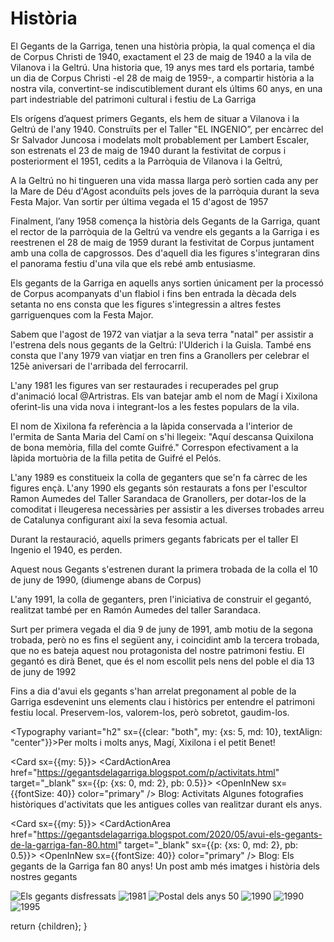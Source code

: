 
# Història

<EmbeddedImage image={Foto1940} description="1940 Vilanova i la Geltrú" float="left" />

El Gegants de la Garriga, tenen una història pròpia, la qual comença el dia de Corpus Christi de 1940, exactament el 23 de maig de 1940 a la vila de Vilanova i la Geltrú. Una historia que, 19 anys mes tard els portaria, també un dia de Corpus Christi -el 28 de maig de 1959-, a compartir història a la nostra vila, convertint-se indiscutiblement durant els últims 60 anys, en una part indestriable del patrimoni cultural i festiu de La Garriga

Els orígens d’aquest primers Gegants, els hem de situar a Vilanova i la Geltrú de l'any 1940. Construïts per el Taller ‟EL INGENIO”, per encàrrec del Sr Salvador Juncosa i modelats molt probablement per Lambert Escaler, son estrenats el 23 de maig de 1940 durant la festivitat de corpus i posteriorment el 1951, cedits a la Parròquia de Vilanova i la Geltrú,

A la Geltrú no hi tingueren una vida massa llarga però sortien cada any per la Mare de Déu d'Agost aconduïts pels joves de la parròquia durant la seva Festa Major. Van sortir per última vegada el 15 d'agost de 1957

Finalment, l’any 1958 comença la història dels Gegants de la Garriga, quant el rector de la parròquia de la Geltrú va vendre els gegants a la Garriga i es reestrenen el 28 de maig de 1959 durant la festivitat de Corpus juntament amb una colla de capgrossos. Des d'aquell dia les figures s'integraran dins el panorama festiu d'una vila que els rebé amb entusiasme.

Els gegants de la Garriga en aquells anys sortien únicament per la processó de Corpus acompanyats d'un flabiol i fins ben entrada la dècada dels setanta no ens consta que les figures s'integressin a altres festes garriguenques com la Festa Major.

Sabem que l'agost de 1972 van viatjar a la seva terra "natal" per assistir a l'estrena dels nous gegants de la Geltrú: l'Ulderich i la Guisla. També ens consta que l'any 1979 van viatjar en tren fins a Granollers per celebrar el 125è aniversari de l'arribada del ferrocarril.

<EmbeddedImage image={FotoEstrena1981} description="Estrena el desembre de 1981" float="right" />

L'any 1981 les figures van ser restaurades i recuperades pel grup d'animació local @Artristras. Els van batejar amb el nom de Magí i Xixilona oferint-lis una vida nova i integrant-los a les festes populars de la vila.

El nom de Xixilona fa referència a la làpida conservada a l'interior de l'ermita de Santa Maria del Camí on s'hi llegeix: "Aquí descansa Quixilona de bona memòria, filla del comte Guifré." Correspon efectivament a la làpida mortuòria de la filla petita de Guifré el Pelós.

L'any 1989 es constitueix la colla de geganters que se'n fa càrrec de les figures ençà. L'any 1990 els gegants són restaurats a fons per l'escultor Ramon Aumedes del Taller Sarandaca de Granollers, per dotar-los de la comoditat i lleugeresa necessàries per assistir a les diverses trobades arreu de Catalunya configurant així la seva fesomia actual.

<EmbeddedImage image={FotoEstrenaGegantoBenet1991} description="Estrena del gegantó Benet el juny de 1991" float="left" />

Durant la restauració, aquells primers gegants fabricats per el taller El Ingenio el 1940, es perden.

Aquest nous Gegants s'estrenen durant la primera trobada de la colla el 10 de juny de 1990, (diumenge abans de Corpus)

L'any 1991, la colla de geganters, pren l'iniciativa de construir el gegantó, realitzat també per en Ramón Aumedes del taller Sarandaca.

Surt per primera vegada el dia 9 de juny de 1991, amb motiu de la segona trobada, però no es fins el següent any, i coincidint amb la tercera trobada, que no es bateja aquest nou protagonista del nostre patrimoni festiu. El gegantó es dirà Benet, que és el nom escollit pels nens del poble el dia 13 de juny de 1992

Fins a dia d'avui els gegants s'han arrelat pregonament al poble de la Garriga esdevenint uns elements clau i històrics per entendre el patrimoni festiu local. Preservem-los, valorem-los, però sobretot, gaudim-los.

<Typography variant="h2" sx={{clear: "both", my: {xs: 5, md: 10}, textAlign: "center"}}>Per molts i molts anys, Magí, Xixilona i el petit Benet!</Typography>

<Card sx={{my: 5}}>
  <CardActionArea href="https://gegantsdelagarriga.blogspot.com/p/activitats.html" target="_blank" sx={{p: {xs: 0, md: 2}, pb: 0.5}}>
    <CardContent>
      <Grid container spacing={2}>
        <Grid item><OpenInNew sx={{fontSize: 40}} color="primary" /></Grid>
        <Grid item xs>
          <Typography variant="h2" gutterBottom>Blog: Activitats</Typography>
          Algunes fotografies històriques d'activitats que les antigues colles van realitzar durant els anys.
        </Grid>
      </Grid>
    </CardContent>
  </CardActionArea>
</Card>

<Card sx={{my: 5}}>
  <CardActionArea href="https://gegantsdelagarriga.blogspot.com/2020/05/avui-els-gegants-de-la-garriga-fan-80.html" target="_blank" sx={{p: {xs: 0, md: 2}, pb: 0.5}}>
    <CardContent>
      <Grid container spacing={2}>
        <Grid item><OpenInNew sx={{fontSize: 40}} color="primary" /></Grid>
        <Grid item xs>
          <Typography variant="h2" gutterBottom>Blog: Els gegants de la Garriga fan 80 anys!</Typography>
          Un post amb més imatges i història dels nostres gegants
        </Grid>
      </Grid>
    </CardContent>
  </CardActionArea>
</Card>

<Grid container spacing={2}>
  <Grid item xs={12} md={6}>
    <ImageListItem sx={{"& img": {height: "auto"}}}>
      <Image src={FotoGegantsDisfressats} alt="Els gegants disfressats" />
      <ImageListItemBar title="Els gegants disfressats" position="below" sx={{textAlign: "center"}} />
    </ImageListItem>
  </Grid>
  <Grid item xs={12} md={6}>
    <ImageListItem sx={{"& img": {height: "auto"}}}>
      <Image src={Foto1981} alt="1981" />
      <ImageListItemBar title="1981" position="below" sx={{textAlign: "center"}} />
    </ImageListItem>
  </Grid>
  <Grid item xs={12} md={6}>
    <ImageListItem sx={{"& img": {height: "auto"}}}>
      <Image src={FotoPostalAnys50} alt="Postal dels anys 50" />
      <ImageListItemBar title="Postal dels anys 50" position="below" sx={{textAlign: "center"}} />
    </ImageListItem>
  </Grid>
  <Grid item xs={12} md={6}>
    <ImageListItem sx={{"& img": {height: "auto"}}}>
      <Image src={Foto1990} alt="1990" />
      <ImageListItemBar title="1990" position="below" sx={{textAlign: "center"}} />
    </ImageListItem>
  </Grid>
  <Grid item xs={12} md={6}>
    <ImageListItem sx={{"& img": {height: "auto"}}}>
      <Image src={Foto19902} alt="1990" />
      <ImageListItemBar title="1990" position="below" sx={{textAlign: "center"}} />
    </ImageListItem>
  </Grid>
  <Grid item xs={12} md={6}>
    <ImageListItem sx={{"& img": {height: "auto"}}}>
      <Image src={Foto1995} alt="1995" />
      <ImageListItemBar title="1995" position="below" sx={{textAlign: "center"}} />
    </ImageListItem>
  </Grid>
</Grid>

  return <MarkdownPage title="Els gegants">{children}</MarkdownPage>;
}
